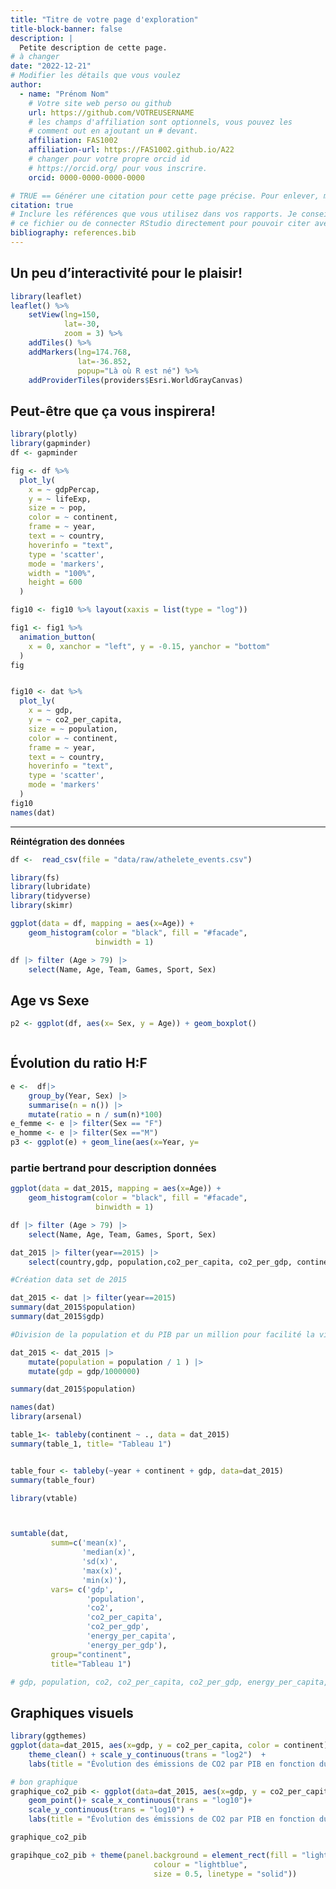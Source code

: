 ```yaml
---
title: "Titre de votre page d'exploration"
title-block-banner: false
description: | 
  Petite description de cette page.
# à changer
date: "2022-12-21"
# Modifier les détails que vous voulez
author:
  - name: "Prénom Nom"
    # Votre site web perso ou github
    url: https://github.com/VOTREUSERNAME
    # les champs d'affiliation sont optionnels, vous pouvez les
    # comment out en ajoutant un # devant.
    affiliation: FAS1002
    affiliation-url: https://FAS1002.github.io/A22
    # changer pour votre propre orcid id
    # https://orcid.org/ pour vous inscrire.
    orcid: 0000-0000-0000-0000

# TRUE == Générer une citation pour cette page précise. Pour enlever, mettre false.
citation: true
# Inclure les références que vous utilisez dans vos rapports. Je conseille Zotero pour construire
# ce fichier ou de connecter RStudio directement pour pouvoir citer avec @nom-de-reference.
bibliography: references.bib
---
```


## Un peu d'interactivité pour le plaisir!

```r
library(leaflet)
leaflet() %>%
    setView(lng=150,
            lat=-30,
            zoom = 3) %>%
    addTiles() %>%
    addMarkers(lng=174.768,
               lat=-36.852,
               popup="Là où R est né") %>%
    addProviderTiles(providers$Esri.WorldGrayCanvas)
```

## Peut-être que ça vous inspirera!

```r
library(plotly)
library(gapminder)
df <- gapminder

fig <- df %>%
  plot_ly(
    x = ~ gdpPercap,
    y = ~ lifeExp,
    size = ~ pop,
    color = ~ continent,
    frame = ~ year,
    text = ~ country,
    hoverinfo = "text",
    type = 'scatter',
    mode = 'markers',
    width = "100%",
    height = 600
  )

fig10 <- fig10 %>% layout(xaxis = list(type = "log"))

fig1 <- fig1 %>%
  animation_button(
    x = 0, xanchor = "left", y = -0.15, yanchor = "bottom"
  )
fig


fig10 <- dat %>%
  plot_ly(
    x = ~ gdp,
    y = ~ co2_per_capita,
    size = ~ population,
    color = ~ continent,
    frame = ~ year,
    text = ~ country,
    hoverinfo = "text",
    type = 'scatter',
    mode = 'markers'
  )
fig10
names(dat)


```

------------------------------------------------------------------------

**Réintégration des données**

```r

df <-  read_csv(file = "data/raw/athelete_events.csv")
```

```r
library(fs)
library(lubridate)
library(tidyverse)
library(skimr)
```

```r

ggplot(data = df, mapping = aes(x=Age)) +
    geom_histogram(color = "black", fill = "#facade",
                   binwidth = 1)

df |> filter (Age > 79) |> 
    select(Name, Age, Team, Games, Sport, Sex)
```

## Age vs Sexe

```r
p2 <- ggplot(df, aes(x= Sex, y = Age)) + geom_boxplot()



```

## Évolution du ratio H:F

```r

e <-  df|> 
    group_by(Year, Sex) |> 
    summarise(n = n()) |> 
    mutate(ratio = n / sum(n)*100)
e_femme <- e |> filter(Sex == "F")
e_homme <- e |> filter(Sex =="M")
p3 <- ggplot(e) + geom_line(aes(x=Year, y=
```


### partie bertrand pour description données

```r


ggplot(data = dat_2015, mapping = aes(x=Age)) +
    geom_histogram(color = "black", fill = "#facade",
                   binwidth = 1)

df |> filter (Age > 79) |> 
    select(Name, Age, Team, Games, Sport, Sex)

dat_2015 |> filter(year==2015) |> 
    select(country,gdp, population,co2_per_capita, co2_per_gdp, continent )

#Création data set de 2015

dat_2015 <- dat |> filter(year==2015)
summary(dat_2015$population)
summary(dat_2015$gdp)

#Division de la population et du PIB par un million pour facilité la visualisation

dat_2015 <- dat_2015 |>  
    mutate(population = population / 1 ) |> 
    mutate(gdp = gdp/1000000)

summary(dat_2015$population)

names(dat)
library(arsenal)

table_1<- tableby(continent ~ ., data = dat_2015)
summary(table_1, title= "Tableau 1")


table_four <- tableby(~year + continent + gdp, data=dat_2015) 
summary(table_four)

library(vtable)



sumtable(dat,
         summ=c('mean(x)',
                'median(x)',
                'sd(x)',
                'max(x)',
                'min(x)'),
         vars= c('gdp',
                 'population',
                 'co2',
                 'co2_per_capita',
                 'co2_per_gdp',
                 'energy_per_capita',
                 'energy_per_gdp'),
         group="continent",
         title="Tableau 1")

# gdp, population, co2, co2_per_capita, co2_per_gdp, energy_per_capita, energy_per_gdp
```
## Graphiques visuels

```r
library(ggthemes)
ggplot(data=dat_2015, aes(x=gdp, y = co2_per_capita, color = continent)) + geom_point() + scale_x_continuous(trans = "log2") +
    theme_clean() + scale_y_continuous(trans = "log2")  +
    labs(title = "Évolution des émissions de CO2 par PIB en fonction du PIB", size = 5)

# bon graphique
graphique_co2_pib <- ggplot(data=dat_2015, aes(x=gdp, y = co2_per_capita, color = continent)) +
    geom_point()+ scale_x_continuous(trans = "log10")+
    scale_y_continuous(trans = "log10") +
    labs(title = "Évolution des émissions de CO2 par PIB en fonction du PIB en 2015", x="PIB", y="CO2 par PIB", caption = "Données tirées de World in Data") + theme_dark()

graphique_co2_pib

grapihque_co2_pib + theme(panel.background = element_rect(fill = "lightblue",
                                colour = "lightblue",
                                size = 0.5, linetype = "solid"))
```

